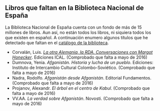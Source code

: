 {{header|1=Biblioteca Nacional de España}}

== Libros que faltan en la Biblioteca Nacional de España ==

La Biblioteca Nacional de España cuenta con un fondo de más de 15 millones de libros. Aun así, no están todos los libros, ni siquiera todos los que existen en español. A continuación enumero algunos títulos que he detectado que faltan en el [http://catalogo.bne.es/uhtbin/webcat catálogo de la biblioteca].

<ul>

    <li>Corvalán, Luis. ''[http://www.bcn.cl/catalogo/detalle_libro?bib=117925&materia=Socialismo%20--%20Alemania%20(Rep%C3%BAblica%20Democr%C3%A1tica) La otra Alemania, la RDA. Conversaciones con Margot Honecker]''. Ediciones ICAL. (Comprobado que falta a mayo de 2016)</li>
    
    <li>Dumnova, Yenia. ''Afganistán. Historia y lucha de un pueblo''. Ediciones: Instituto de Intercambio Cultural Colombo-Soviético. (Comprobado que falta a mayo de 2016)</li>
    
    <li>Nadra, Rodolfo. ''Afganistán desde Afganistán''. Editorial Fundamentos. (Comprobado que falta a mayo de 2016)</li>
    
    <li>Projanov, Alexandr. ''El árbol en el centro de Kabul''. (Comprobado que falta a mayo de 2016)</li>
    
    <li>VV.AA. ''La verdad sobre Afganistán''. Novosti. (Comprobado que falta a mayo de 2016)</li>
    
</ul> 

{{footer}}
